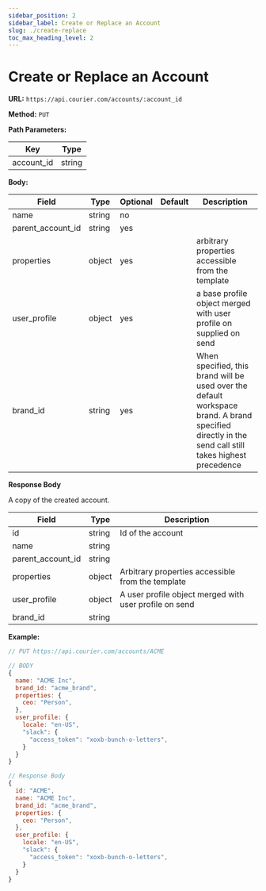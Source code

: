 ```yaml
---
sidebar_position: 2
sidebar_label: Create or Replace an Account
slug: ./create-replace
toc_max_heading_level: 2
---
```


# Create or Replace an Account

**URL:** `https://api.courier.com/accounts/:account_id`

**Method:** `PUT`

**Path Parameters:**

| Key        | Type   |
| ---------- | ------ |
| account_id | string |

**Body:**

| Field             | Type   | Optional | Default | Description                                                                                                                                          |
| ----------------- | ------ | -------- | ------- | ---------------------------------------------------------------------------------------------------------------------------------------------------- |
| name              | string | no       |         |                                                                                                                                                      |
| parent_account_id | string | yes      |         |                                                                                                                                                      |
| properties        | object | yes      |         | arbitrary properties accessible from the template                                                                                                    |
| user_profile      | object | yes      |         | a base profile object merged with user profile on supplied on send                                                                                   |
| brand_id          | string | yes      |         | When specified, this brand will be used over the default workspace brand. A brand specified directly in the send call still takes highest precedence |

**Response Body**

A copy of the created account.

| Field             | Type   | Description                                            |
| ----------------- | ------ | ------------------------------------------------------ |
| id                | string | Id of the account                                      |
| name              | string |                                                        |
| parent_account_id | string |                                                        |
| properties        | object | Arbitrary properties accessible from the template      |
| user_profile      | object | A user profile object merged with user profile on send |
| brand_id          | string |

**Example:**

```js
// PUT https://api.courier.com/accounts/ACME

// BODY
{
  name: "ACME Inc",
  brand_id: "acme_brand",
  properties: {
    ceo: "Person",
  },
  user_profile: {
    locale: "en-US",
    "slack": {
      "access_token": "xoxb-bunch-o-letters",
    }
  }
}

// Response Body
{
  id: "ACME",
  name: "ACME Inc",
  brand_id: "acme_brand",
  properties: {
    ceo: "Person",
  },
  user_profile: {
    locale: "en-US",
    "slack": {
      "access_token": "xoxb-bunch-o-letters",
    }
  }
}
```
